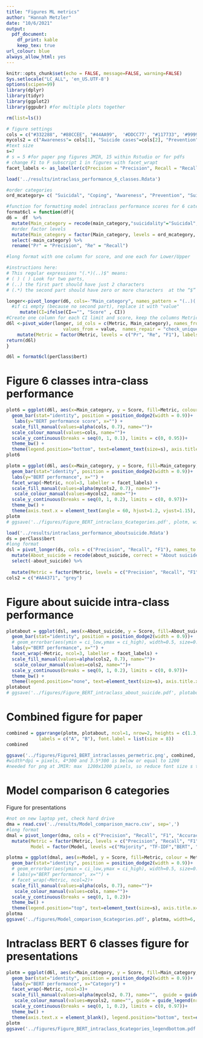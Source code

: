 ```yaml
---
title: "Figures ML metrics"
author: "Hannah Metzler"
date: "10/6/2021"
output: 
  pdf_document:
    df_print: kable
    keep_tex: true
url_colour: blue
always_allow_html: yes
---
```


```r
knitr::opts_chunk$set(echo = FALSE, message=FALSE, warning=FALSE)
Sys.setlocale("LC_ALL", 'en_US.UTF-8')
options(scipen=99)
library(dplyr)
library(tidyr)
library(ggplot2)
library(ggpubr) #for multiple plots together

rm(list=ls())

# figure settings
cols = c("#332288", "#88CCEE", "#44AA99",  '#DDCC77', "#117733", '#999933') #
mycols2 = c("Awareness"= cols[1], "Suicide cases"=cols[2], "Prevention"=cols[3], "Suicidal"=cols[4], "Coping"=cols[5], "Irrelevant"=cols[6])
#text size
s=7
# s = 5 #for paper png figures JMIR, 15 within Rstudio or for pdfs
# change F1 to F subscript 1 in figures with facet_wrapt
facet_labels <- as_labeller(c(Precision = "Precision", Recall = "Recall",F1="F[1]"), default = label_parsed)
```

```r

load('../results/intraclass_performance_6_classes.Rdata')

#order categories
ord_mcategory= c( "Suicidal", "Coping", "Awareness", "Prevention", "Suicide cases", "Irrelevant")

#function for formatting model intraclass performance scores for 6 categories (enter perClass$bert, perClass$xlnet, perClass$tfidf)
format6cl = function(df){
d6 =  df  %>% 
  mutate(Main_category = recode(main_category,"suicidality"="Suicidal", "coping"="Coping", "awareness"="Awareness", "prevention"="Prevention", "werther"="Suicide cases", "irrelevant"="Irrelevant")) %>% 
  #order factor levels
  mutate(Main_category = factor(Main_category, levels = ord_mcategory, labels = ord_mcategory)) %>% 
  select(-main_category) %>% 
  rename("Pr" = "Precision", "Re" = "Recall")

#long format with one column for score, and one each for Lower/Upper

#instructions here: 
# This regular expressions "(.*)(..)$" means:
# ( ) ( ) Look for two parts,
# (..) the first part should have just 2 characters
# (.*) the second part should have zero or more characters  at the “$” end of the string

longer<-pivot_longer(d6, cols=-"Main_category", names_pattern = "(..)(.*)$", names_to = c("Metric", "CI")) %>% 
  #if ci empty (because no second part), replace it with "value"
     mutate(CI=ifelse(CI=="", "Score" , CI))
#Create one column for each CI limit and score, keep the columns Metric and main_category
d6l <-pivot_wider(longer, id_cols = c(Metric, Main_category), names_from = c(CI), 
                     values_from = value,  names_repair = "check_unique") %>% 
    mutate(Metric = factor(Metric, levels = c("Pr", "Re", "F1"), labels = c("Precision", "Recall", "F1")))
return(d6l)
}

d6l = format6cl(perClass$bert)
```

# Figure 6 classes intra-class performance

```r
plot6 = ggplot(d6l, aes(x=Main_category, y = Score, fill=Metric, colour = Metric)) + #dataset and variables to plot
  geom_bar(stat="identity", position = position_dodge2(width = 0.9))+
   labs(y="BERT performance score", x="") +
  scale_fill_manual(values=alpha(cols, 0.7), name="")+
  scale_colour_manual(values=cols, name="")+
  scale_y_continuous(breaks = seq(0, 1, 0.1), limits = c(0, 0.95))+
  theme_bw() +
  theme(legend.position="bottom", text=element_text(size=s), axis.title.x=element_blank(), plot.margin = margin(rep(0.5,4), unit="cm"))
plot6
```

```r


plotm = ggplot(d6l, aes(x=Main_category, y = Score, fill=Main_category, colour = Main_category)) + #dataset and variables to plot
  geom_bar(stat="identity", position = position_dodge2(width = 0.9))+
  labs(y="BERT performance", x="") +
  facet_wrap(~Metric, ncol=3, labeller = facet_labels) +
  scale_fill_manual(values=alpha(mycols2, 0.7), name="")+
   scale_colour_manual(values=mycols2, name="")+
  scale_y_continuous(breaks = seq(0, 1, 0.2), limits = c(0, 0.97))+
  theme_bw() +  
  theme(axis.text.x = element_text(angle = 60, hjust=1.2, vjust=1.15), legend.position="none", text=element_text(size=s), axis.title.x=element_blank()) #, plot.margin = margin(rep(0.4,4), unit="cm")
plotm
# ggsave('../figures/Figure_BERT_intraclass_6categories.pdf', plotm, width=6, height=3, dpi=300)
```


```r
load('../results/intraclass_performance_aboutsuicide.Rdata')
ds = perClass$bert
#long format
dsl = pivot_longer(ds, cols = c("Precision", "Recall", "F1"), names_to = "Metric", values_to ="Score") %>% 
  mutate(About_suicide = recode(about_suicide, correct = "About suicide", false="Off-topic")) %>% 
  select(-about_suicide) %>% 
  
  mutate(Metric = factor(Metric, levels = c("Precision", "Recall", "F1"), labels = c("Precision", "Recall", "F1"))) 
cols2 = c("#AA4371", "grey")
```
# Figure about suicide intra-class performance

```r
plotabout = ggplot(dsl, aes(x=About_suicide, y = Score, fill=About_suicide, colour = About_suicide)) + #dataset and variables to plot
  geom_bar(stat="identity", position = position_dodge2(width = 0.9))+
  # geom_errorbar(aes(ymin = ci_low,ymax = ci_high), width=0.5, size=0.8) +
  labs(y="BERT performance", x="") +
  facet_wrap(~Metric, ncol=3, labeller = facet_labels) +
  scale_fill_manual(values=alpha(cols2, 0.7), name="")+
   scale_colour_manual(values=cols2, name="")+
  scale_y_continuous(breaks = seq(0, 1, 0.2), limits = c(0, 0.97))+
  theme_bw() +  
  theme(legend.position="none", text=element_text(size=s), axis.title.x=element_blank())#, plot.margin = margin(rep(0.4,4), unit="cm"))
plotabout
# ggsave('../figures/Figure_BERT_intraclass_about_suicide.pdf', plotabout, width=7, height=3.5, dpi=300)
```

# Combined figure for paper

```r

combined = ggarrange(plotm, plotabout, ncol=1, nrow=2, heights = c(1.3,1),
            labels = c("A", "B"), font.label = list(size = 8))
combined

ggsave('../figures/Figure1_BERT_intraclasses_permetric.png', combined, width=4, height=3.5, dpi = 300, units = "in", device='png')
#width*dpi = pixels, 4*300 and 3.5*300 is below or equal to 1200
#needed for png at JMIR: max  1200x1200 pixels, so reduce font size s to 7.5, and width/height to 4 and 3.5
```


# Model comparison 6 categories

Figure for presentations

```r
#not on new laptop yet, check hard drive
dma = read.csv('../results/Model_comparison_macro.csv', sep=',')
#long format
dmal = pivot_longer(dma, cols = c("Precision", "Recall", "F1", "Accuracy"), names_to = "Metric", values_to ="Score") %>% 
  mutate(Metric = factor(Metric, levels = c("Precision", "Recall", "F1", "Accuracy"), labels = c("Precision", "Recall", "F1", "Accuracy")), 
         Model = factor(Model, levels =c("Majority", "TF-IDF","BERT", "XLNet"), labels = c("Majority", "TF-IDF","BERT", "XLNet")))
```


```r
plotma = ggplot(dmal, aes(x=Model, y = Score, fill=Metric, colour = Metric)) + #dataset and variables to plot
  geom_bar(stat="identity", position = position_dodge2(width = 0.9))+
  # geom_errorbar(aes(ymin = ci_low,ymax = ci_high), width=0.5, size=0.8) +
  # labs(y="BERT performance", x="") +
  # facet_wrap(~Metric, ncol=2)+
  scale_fill_manual(values=alpha(cols, 0.7), name="")+
   scale_colour_manual(values=cols, name="")+
  scale_y_continuous(breaks = seq(0, 1, 0.2))+
  theme_bw() +  
  theme(legend.position="top", text=element_text(size=s), axis.title.x=element_blank(), plot.margin = margin(rep(0.4,4), unit="cm"))
plotma
ggsave('../figures/Model_comparison_6categories.pdf', plotma, width=6, height=4, dpi=300)
```


# Intraclass BERT 6 classes figure for presentations


```r
plotm = ggplot(d6l, aes(x=Main_category, y = Score, fill=Main_category, colour = Main_category)) + #dataset and variables to plot
  geom_bar(stat="identity", position = position_dodge2(width = 0.9))+
  labs(y="BERT performance", x="Category") +
  facet_wrap(~Metric, ncol=3)+
  scale_fill_manual(values=alpha(mycols2, 0.7), name="",  guide = guide_legend(nrow=1, ncol = 6, byrow = T))+
   scale_colour_manual(values=mycols2, name="", guide = guide_legend(nrow=1, ncol = 6, byrow = T))+
  scale_y_continuous(breaks = seq(0, 1, 0.2), limits = c(0, 0.97))+
  theme_bw() +  
  theme(axis.text.x = element_blank(), legend.position="bottom", text=element_text(size=s), plot.margin = margin(rep(0.4,4), unit="cm"),   axis.ticks.x = element_blank())
plotm
ggsave('../figures/Figure_BERT_intraclass_6categories_legendbottom.pdf', plotm, width=8, height=3, dpi=300)
```
